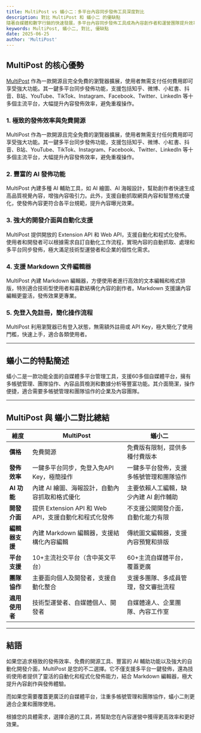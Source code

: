 ```yaml
---
title: MultiPost vs 蟻小二：多平台內容同步發佈工具深度對比
description: 對比 MultiPost 和 蟻小二 的優缺點
隨著自媒體和數字行銷的快速發展，多平台內容同步發佈工具成為內容創作者和運營團隊提升效率的關鍵利器。市場上，MultiPost 和 蟻小二 是兩款備受關注的工具。本文將重點突出 MultiPost 的核心優勢，同時對比蟻小二的特點，幫助您選擇最適合的多平台發佈解決方案。
keywords: MultiPost, 蟻小二, 對比, 優缺點
date: 2025-06-25
author: 'MultiPost'
---
```


## MultiPost 的核心優勢

[MultiPost](https://multipost.app) 作為一款開源且完全免費的瀏覽器擴展，使用者無需支付任何費用即可享受強大功能。其一鍵多平台同步發佈功能，支援包括知乎、微博、小紅書、抖音、B站、YouTube、TikTok、Instagram、Facebook、Twitter、LinkedIn 等十多個主流平台，大幅提升內容發佈效率，避免重複操作。

### 1. 極致的發佈效率與免費開源

MultiPost 作為一款開源且完全免費的瀏覽器擴展，使用者無需支付任何費用即可享受強大功能。其一鍵多平台同步發佈功能，支援包括知乎、微博、小紅書、抖音、B站、YouTube、TikTok、Instagram、Facebook、Twitter、LinkedIn 等十多個主流平台，大幅提升內容發佈效率，避免重複操作。

### 2. 豐富的 AI 發佈功能

MultiPost 內建多種 AI 輔助工具，如 AI 繪圖、AI 海報設計，幫助創作者快速生成高品質視覺內容，增強內容吸引力。此外，支援自動抓取網頁內容和智慧格式優化，使發佈內容更符合各平台規範，提升內容曝光效果。

### 3. 強大的開發介面與自動化支援

MultiPost 提供開放的 Extension API 和 Web API，支援自動化和程式化發佈。使用者和開發者可以根據需求自訂自動化工作流程，實現內容的自動抓取、處理和多平台同步發佈，極大滿足技術型運營者和企業的個性化需求。

### 4. 支援 Markdown 文件編輯器

MultiPost 內建 Markdown 編輯器，方便使用者進行高效的文本編輯和格式排版，特別適合技術型使用者和喜歡結構化內容的創作者。Markdown 支援讓內容編輯更靈活，發佈效果更專業。

### 5. 免登入免註冊，簡化操作流程

MultiPost 利用瀏覽器已有登入狀態，無需額外註冊或 API Key，極大簡化了使用門檻，快速上手，適合各類使用者。

---

## 蟻小二的特點簡述

蟻小二是一款功能全面的自媒體多平台管理工具，支援60多個自媒體平台，擁有多帳號管理、團隊協作、內容品質檢測和數據分析等豐富功能。其介面簡潔，操作便捷，適合需要多帳號管理和團隊協作的企業及內容團隊。

---

## MultiPost 與 蟻小二對比總結

| 維度               | MultiPost                                   | 蟻小二                                           |
|--------------------|---------------------------------------------|-------------------------------------------------|
| **價格**            | 免費開源                                     | 免費版有限制，提供多種付費版本                       |
| **發佈效率**        | 一鍵多平台同步，免登入免API Key，極簡操作         | 一鍵多平台發佈，支援多帳號管理和團隊協作               |
| **AI 功能**         | 內建 AI 繪圖、海報設計，自動內容抓取和格式優化     | 主要依賴人工編輯，缺少內建 AI 創作輔助                   |
| **開發介面**        | 提供 Extension API 和 Web API，支援自動化和程式化發佈 | 不支援公開開發介面，自動化能力有限                      |
| **編輯器支援**      | 內建 Markdown 編輯器，支援結構化內容編輯           | 傳統圖文編輯器，支援內容預覽和排版                       |
| **平台支援**        | 10+主流社交平台（含中英文平台）                    | 60+主流自媒體平台，覆蓋更廣                             |
| **團隊協作**        | 主要面向個人及開發者，支援自動化整合                 | 支援多團隊、多成員管理，發文審批流程                       |
| **適用使用者**      | 技術型運營者、自媒體個人、開發者                     | 自媒體達人、企業團隊、內容工作室                           |

---

## 結語

如果您追求極致的發佈效率、免費的開源工具、豐富的 AI 輔助功能以及強大的自動化開發介面，MultiPost 是您的不二選擇。它不僅支援多平台一鍵發佈，還為技術使用者提供了靈活的自動化和程式化發佈能力，結合 Markdown 編輯器，極大提升內容創作與發佈體驗。

而如果您需要覆蓋更廣泛的自媒體平台，注重多帳號管理和團隊協作，蟻小二則更適合企業和團隊使用。

根據您的具體需求，選擇合適的工具，將幫助您在內容運營中獲得更高效率和更好效果。 